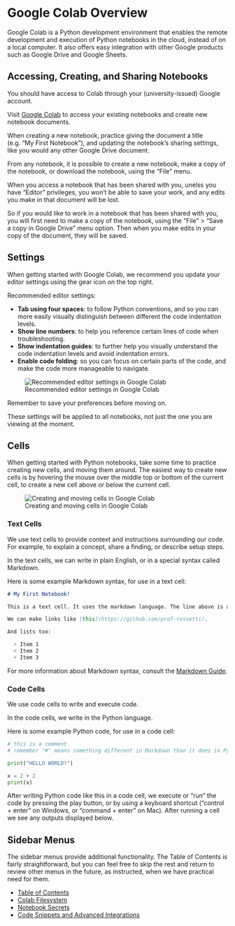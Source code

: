 # Google Colab Overview


Google Colab is a Python development environment that enables the remote development and execution of Python notebooks in the cloud, instead of on a local computer. It also offers easy integration with other Google products such as Google Drive and Google Sheets.

## Accessing, Creating, and Sharing Notebooks

You should have access to Colab through your (university-issued) Google account.

Visit [Google Colab](https://colab.research.google.com/) to access your existing notebooks and create new notebook documents.

When creating a new notebook, practice giving the document a title (e.g. "My First Notebook"), and updating the notebook's sharing settings, like you would any other Google Drive document.

From any notebook, it is possible to create a new notebook, make a copy of the notebook, or download the notebook, using the "File" menu.

::: {.callout-note}
When you access a notebook that has been shared with you, unelss you have "Editor" privileges, you won't be able to save your work, and any edits you make in that document will be lost.

So if you would like to work in a notebook that has been shared with you, you will first need to make a copy of the notebook, using the "File" > "Save a copy in Google Drive" menu option. Then when you make edits in your copy of the document, they will be saved.
:::


## Settings

When getting started with Google Colab, we recommend you update your editor settings using the gear icon on the top right.

Recommended editor settings:

  + **Tab using four spaces**: to follow Python conventions, and so you can more easily visually distinguish between different the code indentation levels.
  + **Show line numbers**: to help you reference certain lines of code when troubleshooting.
  + **Show indentation guides**: to further help you visually understand the code indentation levels and avoid indentation errors.
  + **Enable code folding**: so you can focus on certain parts of the code, and make the code more manageable to navigate.


![Recommended editor settings in Google Colab](../../../images/colab-settings.png)

Remember to save your preferences before moving on.

These settings will be applied to all notebooks, not just the one you are viewing at the moment.

## Cells

When getting started with Python notebooks, take some time to practice creating new cells, and moving them around. The easiest way to create new cells is by hovering the mouse over the middle top or bottom of the current cell, to create a new cell above or below the current cell.

![Creating and moving cells in Google Colab](../../../images/colab-new-cells.png)

### Text Cells

We use text cells to provide context and instructions surrounding our code. For example, to explain a concept, share a finding, or describe setup steps.

In the text cells, we can write in plain English, or in a special syntax called Markdown.

Here is some example Markdown syntax, for use in a text cell:

```md
# My First Notebook!

This is a text cell. It uses the markdown language. The line above is a heading, starting with the "#" sign. Remember "#" means something different in Markdown than it does in Python.

We can make links like [this](https://github.com/prof-rossetti).

And lists too:

  + Item 1
  + Item 2
  + Item 3

```

For more information about Markdown syntax, consult the [Markdown Guide](https://www.markdownguide.org/).

### Code Cells

We use code cells to write and execute code.

In the code cells, we write in the Python language.

Here is some example Python code, for use in a code cell:

```py
# this is a comment
# remember "#" means something different in Markdown than it does in Python

print("HELLO WORLD!")

x = 2 + 2
print(x)
```

After writing Python code like this in a code cell, we execute or "run" the code by pressing the play button, or by using a keyboard shortcut ("control + enter" on Windows, or "command + enter" on Mac). After running a cell we see any outputs displayed below.


## Sidebar Menus

The sidebar menus provide additional functionality. The Table of Contents is fairly straightforward, but you can feel free to skip the rest and return to review other menus in the future, as instructed, when we have practical need for them.

  + [Table of Contents](./table-of-contents.qmd)
  + [Colab Filesystem](./filesystem.ipynb)
  + [Notebook Secrets](./notebook-secrets.qmd)
  + [Code Snippets and Advanced Integrations](./integrations.qmd)

